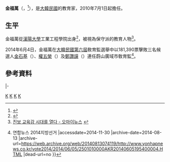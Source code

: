 {{Infobox_President
| name = 金福萬
| original_name = {{lang|ko|김복만}}
| image =
| office = 第6屆{{link-ko|蔚山敎育廳|울산광역시교육청|蔚山廣域市敎育監}}
| premier = 
| term_start =2010年7月1日
| term_end =2017年12月31日
| predecessor ={{link-ko|金相滿|김상만 (교육자)}}
| successor = [[柳惠淑|柳惠淑]]{{small|（代理）}}
| birth_date = {{birth date and age|1947|7|6}}
| birth_place = {{ROK}}[[蔚山廣域市|蔚山廣域市]][[南區_(蔚山)|南區]]<ref>{{Cite web |url=http://www.yesan.go.kr/contents/eup/eup_03/eup_0502.jsp |title=읍면자료실(인물)  : 예산군 |accessdate=2014-11-30 |archive-date=2014-12-05 |archive-url=https://web.archive.org/web/20141205052659/http://www.yesan.go.kr/contents/eup/eup_03/eup_0502.jsp |dead-url=no }}</ref>
| native_place = 
| spouse = 
| marriage_date =
| children = 
| bothers = 
| religion = 
| party =
}}

'''金福萬'''（{{朝|諺=김복만}}，{{bd|1947年|7月6日|||catIdx=J金福萬}}<ref>{{Cite web |url=http://www.kookje.co.kr/news2011/special_m/e64/profile.htm?gubun=e&s=7&n=2 |title=선택! 6·4 |accessdate=2014-11-30 |archive-date=2014-12-05 |archive-url=https://web.archive.org/web/20141205113144/http://www.kookje.co.kr/news2011/special_m/e64/profile.htm?gubun=e&s=7&n=2 |dead-url=no }}</ref>），是[[大韓民國|大韓民國]]的教育家，2010年7月1日起擔任{{link-ko|蔚山敎育廳|울산광역시교육청|蔚山廣域市敎育監}}。

==生平==
金福萬從[[漢陽大學|漢陽大學]]工業工程學院出身<ref name="inf">{{Cite web |url=http://www.ulsanfocus.com/news/articleView.html?idxno=44427 |title=울산포커스 |access-date=2014-11-30 |archive-url=https://web.archive.org/web/20141204203519/http://www.ulsanfocus.com/news/articleView.html?idxno=44427 |archive-date=2014-12-04 |dead-url=yes }}</ref>，被視為保守派的教育人物<ref>[http://www.ohmynews.com/NWS_Web/View/at_pg.aspx?CNTN_CD=A0002000047 진보 교육감 시대를 열다 - 오마이뉴스] {{webarchive|url=https://web.archive.org/web/20141110164749/http://www.ohmynews.com/NWS_Web/View/at_pg.aspx?CNTN_CD=A0002000047 |date=2014-11-10 }}</ref>。

2014年6月4日，金福萬在[[大韓民國第六屆地方選舉|大韓民國第六屆]]敎育監選舉中以181,390票擊敗三名候選人[[金石基|金石基]]（{{lang-ko|김석기}}）、[[權五榮|權五榮]]（{{lang-ko|권오영}}）及[[鄭讚謨|鄭讚謨]]（{{lang-ko|정찬모}}）連任蔚山廣域市敎育監<ref>{{Cite web |url=http://www.yonhapnews.co.kr/vote2014/2014/06/05/2501010000AKR20140605195400004.HTML |title=지역별뉴스(서울) {{!}} 연합뉴스 2014지방선거 |accessdate=2014-11-30 |archive-date=2014-08-13 |archive-url=https://web.archive.org/web/20140813074119/http://www.yonhapnews.co.kr/vote2014/2014/06/05/2501010000AKR20140605195400004.HTML |dead-url=no }}</ref>。

==參考資料==
{{reflist}}

{{start box}}
{{s-gov}}
|-
{{s-before|{{link-ko|金相滿|김상만 (교육자)}}}}
{{s-title|{{link-ko|蔚山敎育廳|울산광역시교육청|蔚山廣域市敎育監}}|2010年－2017年}}
{{s-after|[[柳惠淑|柳惠淑]]|代理}}
{{end box}}
[[Category:韩国教育家|K]]
[[Category:漢陽大學校友|K]]
[[Category:蔚山廣域市出身人物|K]]
[[Category:金姓|K]]